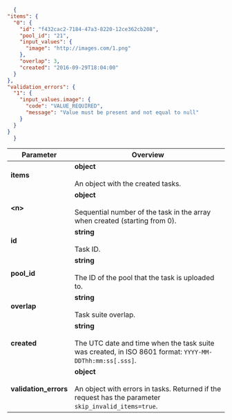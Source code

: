 ```json
  {
"items": {
  "0": {
    "id": "f432cac2-7184-47a3-8220-12ce362cb208",
    "pool_id": "21",
    "input_values": {
      "image": "http://images.com/1.png"
    },
    "overlap": 3,
    "created": "2016-09-29T18:04:00"
  }
},
"validation_errors": {
  "1": {
    "input_values.image": {
      "code": "VALUE_REQUIRED",
      "message": "Value must be present and not equal to null"
    }
  }
}
  }
  ```

Parameter | Overview
----- | -----
**items** | **object**<br/><br/>  An object with the created tasks.
**<n\>** | **object**<br/><br/>  Sequential number of the task in the array when created (starting from 0).
**id** | **string**<br/><br/>  Task ID.
**pool_id** | **string**<br/><br/>  The ID of the pool that the task is uploaded to.
**overlap** | **string**<br/><br/>  Task suite overlap.
**created** | **string**<br/><br/>  The UTC date and time when the task suite was created, in ISO 8601 format: `YYYY-MM-DDThh:mm:ss[.sss]`.
**validation_errors** | **object**<br/><br/>  An object with errors in tasks. Returned if the request has the parameter `skip_invalid_items=true`.

